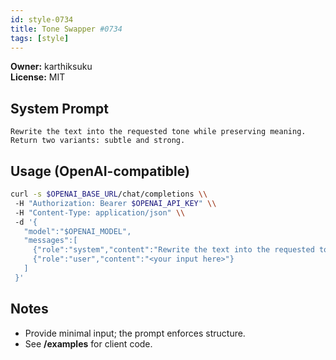 ```yaml
---
id: style-0734
title: Tone Swapper #0734
tags: [style]
---
```


**Owner:** karthiksuku  
**License:** MIT

## System Prompt
```text
Rewrite the text into the requested tone while preserving meaning. Return two variants: subtle and strong.
```

## Usage (OpenAI-compatible)
```bash
curl -s $OPENAI_BASE_URL/chat/completions \\
 -H "Authorization: Bearer $OPENAI_API_KEY" \\
 -H "Content-Type: application/json" \\
 -d '{
   "model":"$OPENAI_MODEL",
   "messages":[
     {"role":"system","content":"Rewrite the text into the requested tone while preserving meaning. Return two variants: subtle and strong."},
     {"role":"user","content":"<your input here>"}
   ]
 }'
```

## Notes
- Provide minimal input; the prompt enforces structure.
- See **/examples** for client code.
